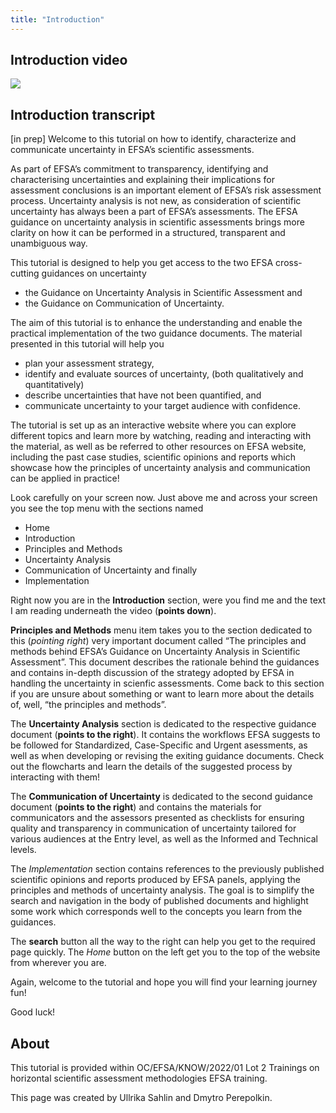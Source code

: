 ```yaml
---
title: "Introduction"
---
```


:::: {.panel-tabset}

## Introduction video

![](https://upload.wikimedia.org/wikipedia/commons/0/09/YouTube_full-color_icon_%282017%29.svg)

## Introduction transcript


[in prep] 
Welcome to this tutorial on how to identify, characterize and communicate uncertainty in EFSA’s scientific assessments.

As part of EFSA’s commitment to transparency, identifying and characterising uncertainties and explaining their implications for assessment conclusions is an important element of EFSA’s risk assessment process. Uncertainty analysis is not new, as consideration of scientific uncertainty has always been a part of EFSA’s assessments. The EFSA guidance on uncertainty analysis in scientific assessments brings more clarity on how it can be performed in a structured, transparent and unambiguous way. 

This tutorial is designed to help you get access to the two EFSA cross-cutting guidances on uncertainty 

 - the Guidance on Uncertainty Analysis in Scientific Assessment and 
 - the Guidance on Communication of Uncertainty.

The aim of this tutorial is to enhance the understanding and enable the practical implementation of the two guidance documents. The material presented in this tutorial will help you 

 - plan your assessment strategy, 
 - identify and evaluate sources of uncertainty, (both qualitatively and quantitatively)
 - describe uncertainties that have not been quantified, and
 - communicate uncertainty to your target audience with confidence.

The tutorial is set up as an interactive website where you can explore different topics and learn more by watching, reading and interacting with the material, as well as be referred to other resources on EFSA website, including the past case studies, scientific opinions and reports which showcase how the principles of uncertainty analysis and communication can be applied in practice!

Look carefully on your screen now. Just above me and across your screen you see the top menu with the sections named

- Home
- Introduction
- Principles and Methods
- Uncertainty Analysis
- Communication of Uncertainty and finally
- Implementation 

Right now you are in the **Introduction** section, were you find me and the text I am reading underneath the video (**points down**). 

**Principles and Methods** menu item takes you to the section dedicated to this (*pointing right*) very important document called "The principles and methods behind EFSA’s Guidance on Uncertainty Analysis in Scientific Assessment". This document describes the rationale behind the guidances and contains in-depth discussion of the strategy adopted by EFSA in handling the uncertainty in scienfic assessments. Come back to this section if you are unsure about something or want to learn more about the details of, well, "the principles and methods".

The **Uncertainty Analysis** section is dedicated to the respective guidance document (**points to the right**). It contains the workflows EFSA suggests to be followed for Standardized, Case-Specific and Urgent asessments, as well as when developing or revising the exiting guidance documents.
Check out the flowcharts and learn the details of the suggested process by interacting with them!

The **Communication of Uncertainty** is dedicated to the second guidance document (**points to the right**) and contains the materials for communicators and the assessors presented as checklists for ensuring quality and transparency in communication of uncertainty tailored for various audiences at the Entry level, as well as the Informed and Technical levels. 

The *Implementation* section contains references to the previously published scientific opinions and reports produced by EFSA panels, applying the principles and methods of uncertainty analysis. The goal is to simplify the search and navigation in the body of published documents and highlight some work which corresponds well to the concepts you learn from the guidances. 

The **search** button all the way to the right can help you get to the required page quickly. The *Home* button on the left get you to the top of the website from wherever you are.
 
Again, welcome to the tutorial and hope you will find your learning journey fun!

Good luck!
::::

## About

This tutorial is provided within OC/EFSA/KNOW/2022/01 Lot 2 Trainings on horizontal scientific assessment methodologies EFSA training.

This page was created by Ullrika Sahlin and Dmytro Perepolkin.
